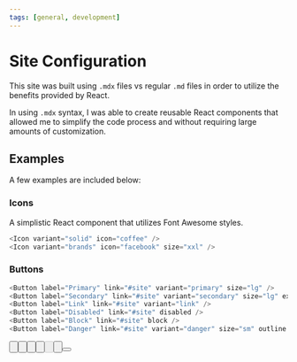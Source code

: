 ```yaml
---
tags: [general, development]
---
```


# Site Configuration

This site was built using `.mdx` files vs regular `.md` files in order to utilize the benefits provided by React.

In using `.mdx` syntax, I was able to create reusable React components that allowed me to simplify the code process and without requiring large amounts of customization.

## Examples

A few examples are included below:

### Icons

A simplistic React component that utilizes Font Awesome styles.

```javascript
<Icon variant="solid" icon="coffee" />
<Icon variant="brands" icon="facebook" size="xxl" />
```

<Icon variant="solid" icon="coffee" />
<Icon variant="brands" icon="facebook" size="xxl" />

### Buttons

```javascript
<Button label="Primary" link="#site" variant="primary" size="lg" />
<Button label="Secondary" link="#site" variant="secondary" size="lg" externalID="no" outline />
<Button label="Link" link="#site" variant="link" />
<Button label="Disabled" link="#site" disabled />
<Button label="Block" link="#site" block />
<Button label="Danger" link="#site" variant="danger" size="sm" outline block />
```

<Button label="Primary / Large" link="" variant="primary" size="lg" />
<br />
<Button label="Secondary / Small" link="" variant="secondary" size="sm" externalID="no" outline />
<br />
<Button label="Link" link="" variant="link" />
<br />
<Button label="Link w/External Icon" link="" variant="link" external />
<br />
<Button label="Disabled" link="" disabled />
<br />
<Button label="Block" link="" block />
<br />
<Button label="Danger / Outline" link="" variant="danger" size="sm" outline />
